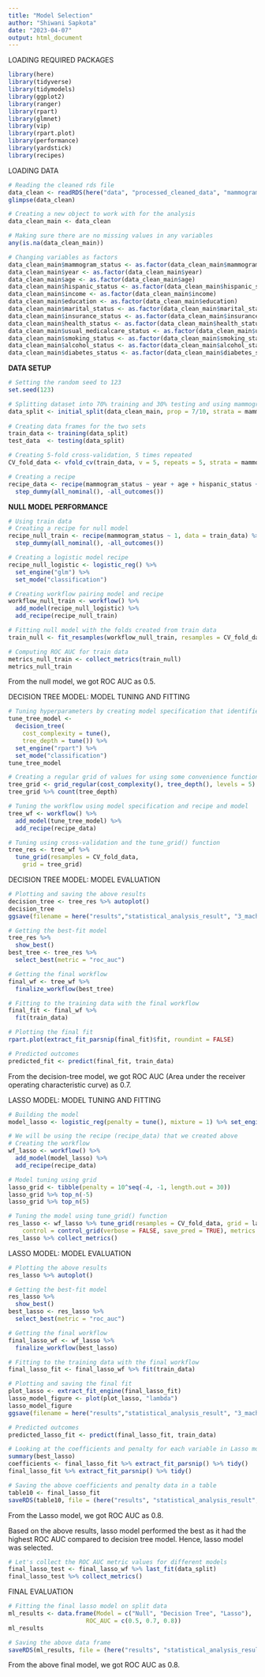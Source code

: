 ```yaml
---
title: "Model Selection"
author: "Shiwani Sapkota"
date: "2023-04-07"
output: html_document
---
```


LOADING REQUIRED PACKAGES

```r
library(here)
library(tidyverse)
library(tidymodels)
library(ggplot2)
library(ranger)
library(rpart)
library(glmnet)
library(vip)
library(rpart.plot)
library(performance)
library(yardstick)
library(recipes)
```

LOADING DATA

```r
# Reading the cleaned rds file
data_clean <- readRDS(here("data", "processed_cleaned_data", "mammogram_ses_clean.rds"))
glimpse(data_clean)

# Creating a new object to work with for the analysis
data_clean_main <- data_clean

# Making sure there are no missing values in any variables
any(is.na(data_clean_main))

# Changing variables as factors
data_clean_main$mammogram_status <- as.factor(data_clean_main$mammogram_status)
data_clean_main$year <- as.factor(data_clean_main$year)
data_clean_main$age <- as.factor(data_clean_main$age)
data_clean_main$hispanic_status <- as.factor(data_clean_main$hispanic_status)
data_clean_main$income <- as.factor(data_clean_main$income)
data_clean_main$education <- as.factor(data_clean_main$education)
data_clean_main$marital_status <- as.factor(data_clean_main$marital_status)
data_clean_main$insurance_status <- as.factor(data_clean_main$insurance_status)
data_clean_main$health_status <- as.factor(data_clean_main$health_status)
data_clean_main$usual_medicalcare_status <- as.factor(data_clean_main$usual_medicalcare_status)
data_clean_main$smoking_status <- as.factor(data_clean_main$smoking_status)
data_clean_main$alcohol_status <- as.factor(data_clean_main$alcohol_status)
data_clean_main$diabetes_status <- as.factor(data_clean_main$diabetes_status)
```

**DATA SETUP**

```r
# Setting the random seed to 123
set.seed(123)

# Splitting dataset into 70% training and 30% testing and using mammogram status outcome as stratification
data_split <- initial_split(data_clean_main, prop = 7/10, strata = mammogram_status)
  
# Creating data frames for the two sets
train_data <- training(data_split)
test_data  <- testing(data_split)

# Creating 5-fold cross-validation, 5 times repeated
CV_fold_data <- vfold_cv(train_data, v = 5, repeats = 5, strata = mammogram_status)

# Creating a recipe
recipe_data <- recipe(mammogram_status ~ year + age + hispanic_status + income + education + marital_status + region_residence + insurance_status + health_status + usual_medicalcare_status + smoking_status + alcohol_status + diabetes_status, data = train_data) %>%
  step_dummy(all_nominal(), -all_outcomes())
```

**NULL MODEL PERFORMANCE**

```r
# Using train data
# Creating a recipe for null model
recipe_null_train <- recipe(mammogram_status ~ 1, data = train_data) %>%
  step_dummy(all_nominal(), -all_outcomes())

# Creating a logistic model recipe
recipe_null_logistic <- logistic_reg() %>% 
  set_engine("glm") %>% 
  set_mode("classification")

# Creating workflow pairing model and recipe 
workflow_null_train <- workflow() %>% 
  add_model(recipe_null_logistic) %>% 
  add_recipe(recipe_null_train)

# Fitting null model with the folds created from train data 
train_null <- fit_resamples(workflow_null_train, resamples = CV_fold_data)

# Computing ROC AUC for train data
metrics_null_train <- collect_metrics(train_null)
metrics_null_train
```

From the null model, we got ROC AUC as 0.5.

DECISION TREE MODEL: MODEL TUNING AND FITTING

```r
# Tuning hyperparameters by creating model specification that identifies which hyperparameters we are planning to tune
tune_tree_model <- 
  decision_tree(
    cost_complexity = tune(),
    tree_depth = tune()) %>%
  set_engine("rpart") %>% 
  set_mode("classification")
tune_tree_model

# Creating a regular grid of values for using some convenience functions for each hyperparameter
tree_grid <- grid_regular(cost_complexity(), tree_depth(), levels = 5)
tree_grid %>% count(tree_depth)

# Tuning the workflow using model specification and recipe and model
tree_wf <- workflow() %>%
  add_model(tune_tree_model) %>%
  add_recipe(recipe_data)

# Tuning using cross-validation and the tune_grid() function
tree_res <- tree_wf %>% 
  tune_grid(resamples = CV_fold_data,
    grid = tree_grid)
```

DECISION TREE MODEL: MODEL EVALUATION

```r
# Plotting and saving the above results
decision_tree <- tree_res %>% autoplot()
decision_tree
ggsave(filename = here("results","statistical_analysis_result", "3_machine_learning_result", "figure2_decision_tree_model.png"), plot = decision_tree)

# Getting the best-fit model
tree_res %>%
  show_best()
best_tree <- tree_res %>%
  select_best(metric = "roc_auc")

# Getting the final workflow
final_wf <- tree_wf %>% 
  finalize_workflow(best_tree)

# Fitting to the training data with the final workflow
final_fit <- final_wf %>%
  fit(train_data)

# Plotting the final fit
rpart.plot(extract_fit_parsnip(final_fit)$fit, roundint = FALSE)

# Predicted outcomes
predicted_fit <- predict(final_fit, train_data)
```

From the decision-tree model, we got ROC AUC (Area under the receiver operating characteristic curve) as 0.7.

LASSO MODEL: MODEL TUNING AND FITTING

```r
# Building the model
model_lasso <- logistic_reg(penalty = tune(), mixture = 1) %>% set_engine("glmnet")

# We will be using the recipe (recipe_data) that we created above 
# Creating the workflow
wf_lasso <- workflow() %>% 
  add_model(model_lasso) %>% 
  add_recipe(recipe_data)

# Model tuning using grid
lasso_grid <- tibble(penalty = 10^seq(-4, -1, length.out = 30))
lasso_grid %>% top_n(-5)
lasso_grid %>% top_n(5)

# Tuning the model using tune_grid() function
res_lasso <- wf_lasso %>% tune_grid(resamples = CV_fold_data, grid = lasso_grid,
    control = control_grid(verbose = FALSE, save_pred = TRUE), metrics = NULL)
res_lasso %>% collect_metrics()
```

LASSO MODEL: MODEL EVALUATION

```r
# Plotting the above results
res_lasso %>% autoplot()

# Getting the best-fit model
res_lasso %>%
  show_best()
best_lasso <- res_lasso %>%
  select_best(metric = "roc_auc")

# Getting the final workflow
final_lasso_wf <- wf_lasso %>% 
  finalize_workflow(best_lasso)

# Fitting to the training data with the final workflow
final_lasso_fit <- final_lasso_wf %>% fit(train_data) 

# Plotting and saving the final fit
plot_lasso <- extract_fit_engine(final_lasso_fit)
lasso_model_figure <- plot(plot_lasso, "lambda")
lasso_model_figure
ggsave(filename = here("results","statistical_analysis_result", "3_machine_learning_result", "figure3_lasso_model.png"), plot = lasso_model_figure)

# Predicted outcomes
predicted_lasso_fit <- predict(final_lasso_fit, train_data)

# Looking at the coefficients and penalty for each variable in Lasso model
summary(best_lasso)
coefficients <- final_lasso_fit %>% extract_fit_parsnip() %>% tidy()
final_lasso_fit %>% extract_fit_parsnip() %>% tidy()

# Saving the above coefficients and penalty data in a table
table10 <- final_lasso_fit
saveRDS(table10, file = (here("results", "statistical_analysis_result", "3_machine_learning_result", "lasso_model_final_fit.rds")))
```

From the Lasso model, we got ROC AUC as 0.8.

Based on the above results, lasso model performed the best as it had the highest ROC AUC compared to decision tree model. Hence, lasso model was selected.

```r
# Let's collect the ROC AUC metric values for different models
final_lasso_test <- final_lasso_wf %>% last_fit(data_split) 
final_lasso_test %>% collect_metrics()
```

FINAL EVALUATION

```r
# Fitting the final lasso model on split data
ml_results <- data.frame(Model = c("Null", "Decision Tree", "Lasso"),
                      ROC_AUC = c(0.5, 0.7, 0.8))
ml_results

# Saving the above data frame
saveRDS(ml_results, file = (here("results", "statistical_analysis_result", "3_machine_learning_result", "machinelearning_results.rds")))
```

From the above final model, we got ROC AUC as 0.8.

